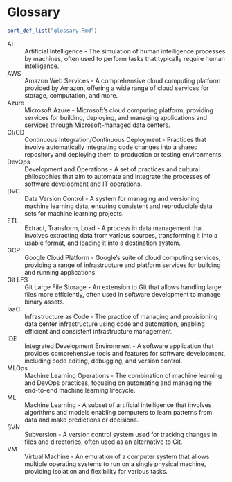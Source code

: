 # Glossary {.unnumbered}

```r
sort_def_list("glossary.Rmd")
```

AI
: Artificial Intelligence - The simulation of human intelligence processes by machines, often used to perform tasks that typically require human intelligence.

AWS
: Amazon Web Services - A comprehensive cloud computing platform provided by Amazon, offering a wide range of cloud services for storage, computation, and more.

Azure
: Microsoft Azure - Microsoft's cloud computing platform, providing services for building, deploying, and managing applications and services through Microsoft-managed data centers.

CI/CD
: Continuous Integration/Continuous Deployment - Practices that involve automatically integrating code changes into a shared repository and deploying them to production or testing environments.

DevOps
: Development and Operations - A set of practices and cultural philosophies that aim to automate and integrate the processes of software development and IT operations.

DVC
: Data Version Control - A system for managing and versioning machine learning data, ensuring consistent and reproducible data sets for machine learning projects.

ETL
: Extract, Transform, Load - A process in data management that involves extracting data from various sources, transforming it into a usable format, and loading it into a destination system.

GCP
: Google Cloud Platform - Google's suite of cloud computing services, providing a range of infrastructure and platform services for building and running applications.

Git LFS
: Git Large File Storage - An extension to Git that allows handling large files more efficiently, often used in software development to manage binary assets.

IaaC
: Infrastructure as Code - The practice of managing and provisioning data center infrastructure using code and automation, enabling efficient and consistent infrastructure management.

IDE
: Integrated Development Environment - A software application that provides comprehensive tools and features for software development, including code editing, debugging, and version control.

MLOps
: Machine Learning Operations - The combination of machine learning and DevOps practices, focusing on automating and managing the end-to-end machine learning lifecycle.

ML
: Machine Learning - A subset of artificial intelligence that involves algorithms and models enabling computers to learn patterns from data and make predictions or decisions.

SVN
: Subversion - A version control system used for tracking changes in files and directories, often used as an alternative to Git.

VM
: Virtual Machine - An emulation of a computer system that allows multiple operating systems to run on a single physical machine, providing isolation and flexibility for various tasks.

